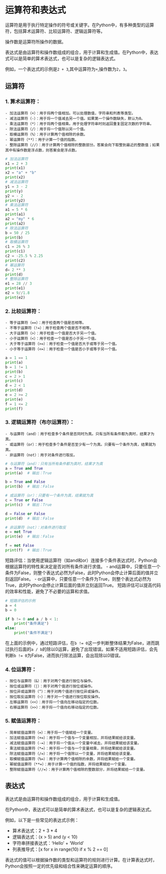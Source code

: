 
# 运算符和表达式

运算符是用于执行特定操作的符号或关键字。在Python中，有多种类型的运算符，包括算术运算符、比较运算符、逻辑运算符等。

操作数是运算符所操作的数据。

表达式是由运算符和操作数组成的组合，用于计算和生成值。在Python中，表达式可以是简单的算术表达式，也可以是复杂的逻辑表达式。

例如，一个表达式的示例是`2 + 3`,其中运算符为`+`,操作数为`2`，`3`。


## 运算符
### 1. 算术运算符：
    - 加法运算符（+）：用于将两个值相加。可以处理数值，字符串和列表等类型。
    - 减法运算符（-）：用于将一个值减去另一个值。如果第一个操作数缺失，默认为0。
    - 乘法运算符（*）：用于将两个值相乘。用于处理字符串时则返回重复固定次数的字符串。
    - 除法运算符（/）：用于将一个值除以另一个值。
    - 取模运算符（%）：用于计算两个值相除的余数。
    - 幂运算符（**）：用于计算一个值的指数。
    - 整除运算符（//）：用于计算两个值相除的整数部分。答案会向下取整到最近的整数值；如果其中有操作数是浮点数，则答案会是浮点数。

```{python}
# 加法运算符
x1 = 2 + 3
print(x1)
x2 = "a" + "b"
print(x2)
# 减法运算符
y1 = 3 - 2
print(y)
y2 = - 2
print(y2)
# 乘法运算符
a1 = 5 * 6
print(a1)
a2 = "my" * 6
print(a2)
# 除法运算符
b = 50 / 25
print(b)
# 取模运算符
c1 = 26 % 3
print(c1)
c2 = -25.5 % 2.25
print(c2)
# 幂运算符
d= 2 ** 3
print(d)
# 整除运算符
e1 = 28 // 3
print(e1)
e2 = 9//1.8
print(e2)
```
### 2. 比较运算符：
    - 等于运算符（==）：用于检查两个值是否相等。
    - 不等于运算符（!=）：用于检查两个值是否不相等。
    - 大于运算符（>）：用于检查一个值是否大于另一个值。
    - 小于运算符（<）：用于检查一个值是否小于另一个值。
    - 大于等于运算符（>=）：用于检查一个值是否大于或等于另一个值。
    - 小于等于运算符（<=）：用于检查一个值是否小于或等于另一个值。

```{python}
a = 1 == 1
print(a)
b = 1 != 1
print(b)
c = 2 > 1
print(c)
d = 2 < 1
print(d)
e = 2 >= 2
print(e)
f = 1 <= 2
print(f)
```
### 3. 逻辑运算符（布尔运算符）：
    - 与运算符（and）：用于检查多个条件是否同时为真。只有当所有条件都为真时，结果才为真。
    - 或运算符（or）：用于检查多个条件是否至少有一个为真。只要有一个条件为真，结果就为真。
    - 非运算符（not）：用于对条件进行取反。

```{python}
# 与运算符（and）：只有当所有条件都为真时，结果才为真
a = True and True
print(a)  # 输出：True

b = True and False
print(b)  # 输出：False

# 或运算符（or）：只要有一个条件为真，结果就为真
c = True or False
print(c)  # 输出：True

d = False or False
print(d)  # 输出：False

# 非运算符（not）：对条件进行取反
e = not True
print(e)  # 输出：False

f = not False
print(f)  # 输出：True
```

短路评估：当使用逻辑运算符（如and和or）连接多个条件表达式时，Python会根据运算符的特性来决定是否对所有条件进行求值。
- and运算中，只要任意一个条件为False，则整个表达式必然为False，此时Python会停止计算后面的值并立刻返回False。
- or运算中，只要任意一个条件为True，则整个表达式必然为True，此时Python会停止计算后面的值并立刻返回True。
短路评估可以提高代码的效率和性能，避免了不必要的运算和求值。

```{python}
# 短路评估的示例
a = 4
b = 0

if b != 0 and a / b < 1:
    print("条件满足")
else:
    print("条件不满足")    
```
在上面的示例中，通过短路评估，在`b != 0 `这一步判断整体结果为False，进而跳过执行后面的`a / b`的除以0运算，避免了出现错误。如果不适用短路评估，会先判断`b != 0 `为False，进而执行除法运算，会出现除以0错误。

### 4. 位运算符：
    - 按位与运算符（&）：用于对两个值进行按位与操作。
    - 按位或运算符（|）：用于对两个值进行按位或操作。
    - 按位异或运算符（^）：用于对两个值进行按位异或操作。
    - 按位取反运算符（~）：用于对一个值进行按位取反操作。
    - 左移运算符（<<）：用于将一个值向左移动指定的位数。
    - 右移运算符（>>）：用于将一个值向右移动指定的位数。

### 5. 赋值运算符：
    - 简单赋值运算符（=）：用于将一个值赋给一个变量。
    - 加法赋值运算符（+=）：用于将一个值与一个变量相加，并将结果赋给该变量。
    - 减法赋值运算符（-=）：用于将一个值从一个变量中减去，并将结果赋给该变量。
    - 乘法赋值运算符（*=）：用于将一个值与一个变量相乘，并将结果赋给该变量。
    - 除法赋值运算符（/=）：用于将一个值除以一个变量，并将结果赋给该变量。
    - 取模赋值运算符（%=）：用于计算两个值相除的余数，并将结果赋给一个变量。
    - 幂赋值运算符（**=）：用于计算一个值的指数，并将结果赋给一个变量。
    - 整除赋值运算符（//=）：用于计算两个值相除的整数部分，并将结果赋给一个变量。

## 表达式


表达式是由运算符和操作数组成的组合，用于计算和生成值。

在Python中，表达式可以是简单的算术表达式，也可以是复杂的逻辑表达式。

例如，以下是一些常见的表达式示例：

- 算术表达式：2 + 3 * 4
- 逻辑表达式：(x > 5) and (y < 10)
- 字符串拼接表达式：'Hello' + 'World'
- 列表推导式：[x for x in range(10) if x % 2 == 0]

表达式的值可以根据操作数的类型和运算符的规则进行计算。在计算表达式时，Python会按照一定的优先级和结合性来确定运算的顺序。

